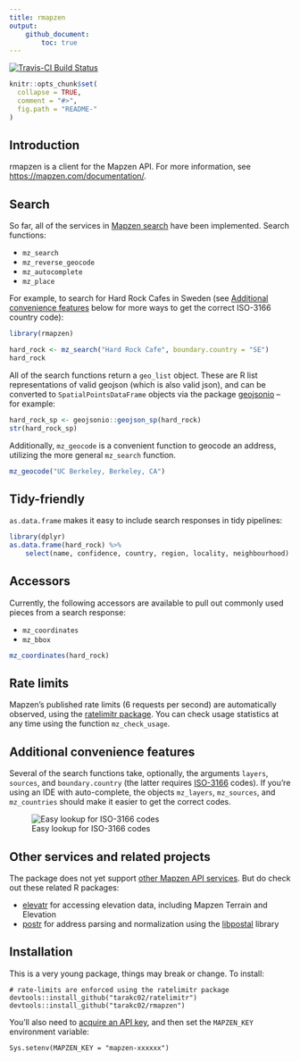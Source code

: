 ```yaml
---
title: rmapzen
output: 
    github_document:
        toc: true
---
```

[![Travis-CI Build Status](https://travis-ci.org/tarakc02/rmapzen.svg?branch=master)](https://travis-ci.org/tarakc02/rmapzen)
<!-- README.md is generated from README.Rmd. Please edit that file -->

```r
knitr::opts_chunk$set(
  collapse = TRUE,
  comment = "#>",
  fig.path = "README-"
)
```

## Introduction

rmapzen is a client for the Mapzen API. For more information, see [https://mapzen.com/documentation/](https://mapzen.com/documentation/). 

## Search

So far, all of the services in [Mapzen search](https://mapzen.com/documentation/search/) have been implemented. Search functions:

* `mz_search`
* `mz_reverse_geocode`
* `mz_autocomplete`
* `mz_place`

For example, to search for Hard Rock Cafes in Sweden (see [Additional convenience features](#additional-convenience-features) below for more ways to get the correct ISO-3166 country code):

```r
library(rmapzen)

hard_rock <- mz_search("Hard Rock Cafe", boundary.country = "SE")
hard_rock
```

All of the search functions return a `geo_list` object. These are R list representations of valid geojson (which is also valid json), and can be converted to `SpatialPointsDataFrame` objects via the package [geojsonio](https://github.com/ropensci/geojsonio) -- for example:

```r
hard_rock_sp <- geojsonio::geojson_sp(hard_rock)
str(hard_rock_sp)
```

Additionally, `mz_geocode` is a convenient function to geocode an address, utilizing the more general `mz_search` function.

```r
mz_geocode("UC Berkeley, Berkeley, CA")
```

## Tidy-friendly
`as.data.frame` makes it easy to include search responses in tidy pipelines:

```r
library(dplyr)
as.data.frame(hard_rock) %>%
    select(name, confidence, country, region, locality, neighbourhood)
```


## Accessors

Currently, the following accessors are available to pull out commonly used 
pieces from a search response:

* `mz_coordinates`
* `mz_bbox`

```r
mz_coordinates(hard_rock)
```

## Rate limits

Mapzen's published rate limits (6 requests per second) are automatically observed, using the [ratelimitr package](https://github.com/tarakc02/ratelimitr). You can check usage statistics at any time using the function `mz_check_usage`.

## Additional convenience features

Several of the search functions take, optionally, the arguments `layers`, `sources`, and `boundary.country` (the latter requires [ISO-3166](https://en.wikipedia.org/wiki/ISO_3166) codes). If you're using an IDE with auto-complete, the objects `mz_layers`, `mz_sources`, and `mz_countries` should make it easier to get the correct codes.

![Easy lookup for ISO-3166 codes](fig/mz-countries.png)

## Other services and related projects

The package does not yet support [other Mapzen API services](https://mapzen.com/documentation/). But do check out these related R packages:

* [elevatr](https://github.com/jhollist/elevatr) for accessing elevation data, including Mapzen Terrain and Elevation
* [postr](https://github.com/Ironholds/poster) for address parsing and normalization using the [libpostal](https://github.com/openvenues/libpostal) library

## Installation

This is a very young package, things may break or change. To install:

```
# rate-limits are enforced using the ratelimitr package
devtools::install_github("tarakc02/ratelimitr")
devtools::install_github("tarakc02/rmapzen")
```

You'll also need to [acquire an API key](https://mapzen.com/developers), and then set the `MAPZEN_KEY` environment variable:

```
Sys.setenv(MAPZEN_KEY = "mapzen-xxxxxx")
```

